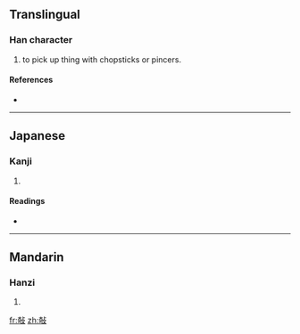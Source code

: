 ==Translingual==

===Han character===
{{Han char|rn=66|rad=攴|as=08|sn=12|four=4164<sub>7</sub>|canj=大口卜水 (KRYE)}}

# to pick up thing with chopsticks or pincers.

====References====
* {{Han ref|kx=0473.150|dkj=13283|dj=0826.150|hdz=21464.040|uh=6567|ud=25959|bh=D973|bd=55667}}

----

==Japanese==

===Kanji===
{{ja-kanji|grade=|rs=攴08}}

# {{defn|Japanese|sort=攴08}}

====Readings====
* {{ja-readings|on=[[き]] (ki)|kun=[[はさむ]] (hasamu), [[そばだてる]] (sobadateru)}}

----

==Mandarin==

===Hanzi===
{{cmn-hanzi|pin=[[jiǎo]] ([[jiao3]]), [[qǐ]] ([[qi3]])|wg=chiao<sup>3</sup>, ch'i<sup>3</sup>}}

# {{defn|Mandarin|sort=攴08}}

[[fr:敧]]
[[zh:敧]]